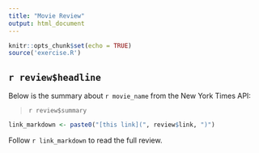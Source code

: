 ```yaml
---
title: "Movie Review"
output: html_document
---
```


```r
knitr::opts_chunk$set(echo = TRUE)
source('exercise.R')
```

## `r review$headline`

Below is the summary about `r movie_name` from the New York Times API:

> `r review$summary`

```r
link_markdown <- paste0("[this link](", review$link, ")")
```

Follow `r link_markdown` to read the full review.
